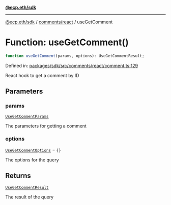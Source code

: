 [**@ecp.eth/sdk**](../../../index.mdx)

***

[@ecp.eth/sdk](/sdk-reference/index.mdx) / [comments/react](/sdk-reference/comments/react/index.mdx) / useGetComment

# Function: useGetComment()

```ts
function useGetComment(params, options): UseGetCommentResult;
```

Defined in: [packages/sdk/src/comments/react/comment.ts:129](https://github.com/ecp-eth/comments-monorepo/blob/main/packages/sdk/src/comments/react/comment.ts#L129)

React hook to get a comment by ID

## Parameters

### params

[`UseGetCommentParams`](/sdk-reference/comments/react/type-aliases/UseGetCommentParams.mdx)

The parameters for getting a comment

### options

[`UseGetCommentOptions`](/sdk-reference/comments/react/type-aliases/UseGetCommentOptions.mdx) = `{}`

The options for the query

## Returns

[`UseGetCommentResult`](/sdk-reference/comments/react/type-aliases/UseGetCommentResult.mdx)

The result of the query

